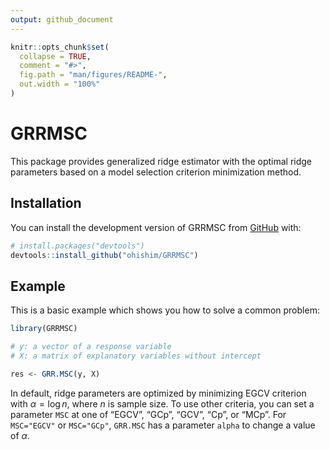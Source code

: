 ```yaml
---
output: github_document
---
```


<!-- README.md is generated from README.Rmd. Please edit that file -->

```r
knitr::opts_chunk$set(
  collapse = TRUE,
  comment = "#>",
  fig.path = "man/figures/README-",
  out.width = "100%"
)
```

# GRRMSC

<!-- badges: start -->
<!-- badges: end -->

This package provides generalized ridge estimator with the optimal ridge parameters based on a model selection criterion minimization method.

## Installation

You can install the development version of GRRMSC from [GitHub](https://github.com/) with:

``` r
# install.packages("devtools")
devtools::install_github("ohishim/GRRMSC")
```

## Example

This is a basic example which shows you how to solve a common problem:

```r
library(GRRMSC)

# y: a vector of a response variable
# X: a matrix of explanatory variables without intercept

res <- GRR.MSC(y, X)
```
In default, ridge parameters are optimized by minimizing EGCV criterion with $\alpha=\log n$, where $n$ is sample size.
To use other criteria, you can set a parameter `MSC` at one of "EGCV", "GCp", "GCV", "Cp", or "MCp".
For `MSC="EGCV"` or `MSC="GCp"`, `GRR.MSC` has a parameter `alpha` to change a value of $\alpha$.
